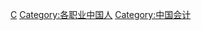 {{Catnav|頁面分類|人物|職業|會計師|各國會計師}}

[[Category:各國會計師|C]]
[[Category:各职业中国人|Category:各职业中国人]]
[[Category:中国会计|Category:中国会计]]